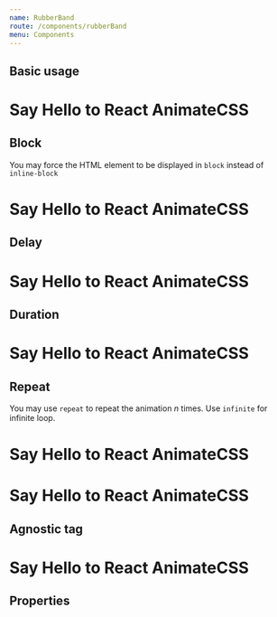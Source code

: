 ```yaml
---
name: RubberBand
route: /components/rubberBand
menu: Components
---
```



## Basic usage

<Playground>
  <h1>Say Hello to React
    <RubberBand animate={true}>
      AnimateCSS
    </RubberBand>  
  </h1>
</Playground>

## Block

You may force the HTML element to be displayed in `block` instead of `inline-block`

<Playground>
  <h1>Say Hello to React
    <RubberBand animate={true} block>
      AnimateCSS
    </RubberBand>  
  </h1>
</Playground>

## Delay

<Playground>
  <h1>Say Hello to React
    <RubberBand animate={true} delay="5s">
      AnimateCSS
    </RubberBand>  
  </h1>
</Playground>

## Duration

<Playground>
  <h1>Say Hello to React
    <RubberBand animate={true} duration="5s">
      AnimateCSS
    </RubberBand>  
  </h1>
</Playground>

## Repeat

You may use `repeat` to repeat the animation _n_ times. Use `infinite` for infinite loop.

<Playground>
  <h1>Say Hello to React
    <RubberBand animate={true} repeat="3">
      AnimateCSS
    </RubberBand>  
  </h1>
</Playground>

<Playground>
  <h1>Say Hello to React
    <RubberBand animate={true} repeat="infinite">
      AnimateCSS
    </RubberBand>  
  </h1>
</Playground>

## Agnostic tag

<Playground>
  <h1>Say Hello to React
    <RubberBand animate={true} as="em">
      AnimateCSS
    </RubberBand>  
  </h1>
</Playground>

## Properties

<Props of={RubberBand} />